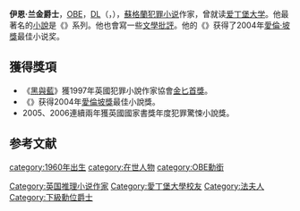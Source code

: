 {{noteTA
|T = zh-cn:伊恩·兰金; zh-tw:伊恩·藍欽;
}}
{{Infobox Writer
 | name        = -{zh-cn:伊恩·兰金; zh-tw:伊恩·藍欽;}-爵士<br>{{small|Sir Ian Rankin}}
 | image       = IanRankin.jpg
 | imagesize   =
 | caption     =
 | pseudonym   = Jack Harvey
 | birthdate  = {{Birth date and age|1960|04|28|df=y}}
 | birthplace = [[蘇格蘭|蘇格蘭]][[法夫|法夫]][[洛赫利|洛赫利]]
 | death_date  =
 | alma_mater= [[爱丁堡大学|爱丁堡大学]]
 | death_place =
 | occupation  = 小說家
 | nationality =  {{GBR}}
 | period      = 1984年至今
 | genre       = [[犯罪小說|犯罪小說]]
 | subject     =
 | movement    =
 | notableworks = 《{{tsl|en|Inspector Rebus|雷博思探長}}》<br>《{{tsl|en|Dark Entries (comics)|黑暗入口 (漫画)|黑暗入口}}》<br>《[[黑與藍|黑與藍]]》
 | influences  =
 | influenced  =
 | signature   =
 | website     = {{URL|http://www.ianrankin.net}}
 | footnotes   =
 | module = {{Listen |embed= yes |filename= Ian_Rankin_BBC_Radio4_Desert_Island_Discs_6_Nov_2011_b016vh1b.flac |title= 伊恩·藍欽的聲音 |type= speech |description= 出自2011年11月6日[[BBC|BBC]]的一節目上<ref>{{Cite episode |title= Ian Rankin |series= Desert Island Discs |serieslink= Desert Island Discs |url= http://bbc.co.uk/programmes/b016vh1b |station= [[BBC_Radio_4|BBC Radio 4]] |date= 6 November 2011 |accessdate= 18 January 2014 |archive-date= 2014-02-20 |archive-url= https://web.archive.org/web/20140220075702/http://www.bbc.co.uk/programmes/b016vh1b |dead-url= no }}</ref> }}
}}
'''伊恩·兰金爵士'''，[[大英帝國勳章|OBE]]，[[DL|DL]]（{{lang-en|'''Sir Ian Rankin'''}}，{{bd|1960年|4月28日|}}），[[蘇格蘭|蘇格蘭]][[犯罪小说|犯罪小说]]作家，曾就读[[爱丁堡大学|爱丁堡大学]]。他最著名的[[小說|小說]]是《{{tsl|en|Inspector Rebus|雷博思探長}}》系列。他也會寫一些[[文學批評|文學批評]]。他的《{{tsl|en|Resurrection Men|重新做人}}》获得了2004年[[愛倫·坡獎|愛倫·坡獎]]最佳小说奖。

==獲得獎項==
*《[[黑與藍|黑與藍]]》獲1997年英國犯罪小說作家協會[[金匕首獎|金匕首獎]]。
*《{{tsl|en|Resurrection Men|重新做人}}》获得2004年[[愛倫坡獎|愛倫坡獎]]最佳小說獎。
*2005、2006連續兩年獲英國國家書獎年度犯罪驚悚小說獎。
==参考文献==

{{reflist}}

{{Authority control}}
{{writer-stub}}
{{DEFAULTSORT:Rankin, Ian}}
[[category:1960年出生|category:1960年出生]]
[[category:在世人物|category:在世人物]]
[[category:OBE勳銜|category:OBE勳銜]]
[[Category:英国推理小说作家|Category:英国推理小说作家]]
[[Category:愛丁堡大學校友|Category:愛丁堡大學校友]]
[[Category:法夫人|Category:法夫人]]
[[Category:下級勳位爵士|Category:下級勳位爵士]]